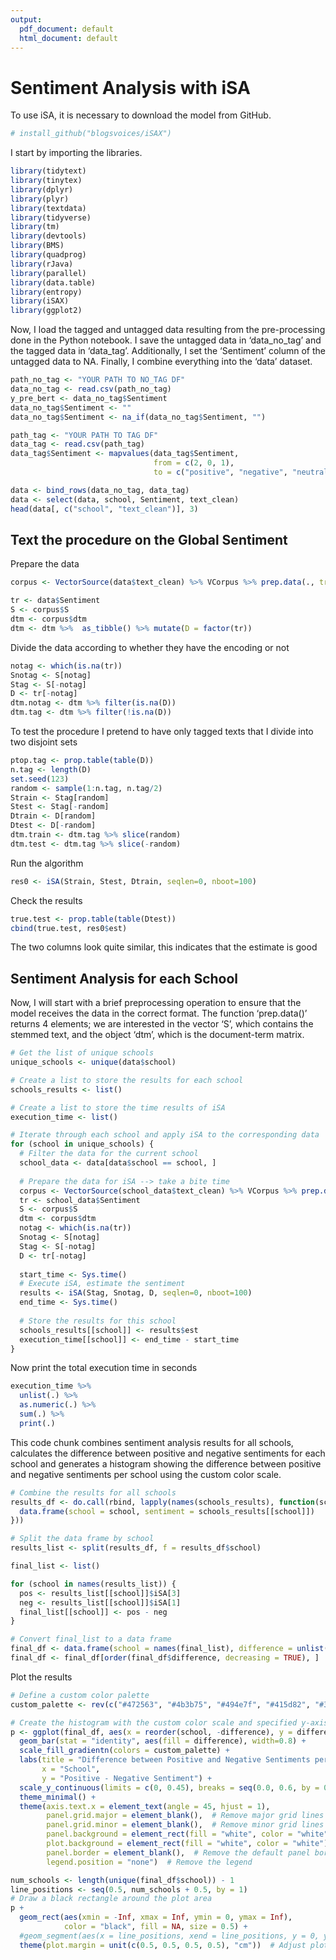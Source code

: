 ---
output:
  pdf_document: default
  html_document: default
---
# Sentiment Analysis with iSA

To use iSA, it is necessary to download the model from GitHub.

```{r}
# install_github("blogsvoices/iSAX")
```

I start by importing the libraries.

```{r message=FALSE, warning=FALSE, include=FALSE}
library(tidytext)
library(tinytex)
library(dplyr)
library(plyr)
library(textdata)
library(tidyverse)
library(tm)
library(devtools)
library(BMS)
library(quadprog)
library(rJava)
library(parallel)
library(data.table)
library(entropy)
library(iSAX)
library(ggplot2)
```

Now, I load the tagged and untagged data resulting from the pre-processing done in the Python notebook. I save the untagged data in 'data_no_tag' and the tagged data in 'data_tag'. Additionally, I set the 'Sentiment' column of the untagged data to NA. Finally, I combine everything into the 'data' dataset.

```{r}
path_no_tag <- "YOUR PATH TO NO_TAG DF"
data_no_tag <- read.csv(path_no_tag)
y_pre_bert <- data_no_tag$Sentiment
data_no_tag$Sentiment <- ""
data_no_tag$Sentiment <- na_if(data_no_tag$Sentiment, "")

path_tag <- "YOUR PATH TO TAG DF"
data_tag <- read.csv(path_tag) 
data_tag$Sentiment <- mapvalues(data_tag$Sentiment,
                                from = c(2, 0, 1),
                                to = c("positive", "negative", "neutral"))

data <- bind_rows(data_no_tag, data_tag)
data <- select(data, school, Sentiment, text_clean)
head(data[, c("school", "text_clean")], 3)
```

## Text the procedure on the Global Sentiment

Prepare the data
```{r}
corpus <- VectorSource(data$text_clean) %>% VCorpus %>% prep.data(., train = data$school)

tr <- data$Sentiment
S <- corpus$S
dtm <- corpus$dtm
dtm <- dtm %>%  as_tibble() %>% mutate(D = factor(tr))
```

Divide the data according to whether they have the encoding or not
```{r}
notag <- which(is.na(tr))
Snotag <- S[notag]
Stag <- S[-notag]
D <- tr[-notag]
dtm.notag <- dtm %>% filter(is.na(D))
dtm.tag <- dtm %>% filter(!is.na(D))
```

To test the procedure I pretend to have only tagged texts that I divide into two disjoint sets
```{r}
ptop.tag <- prop.table(table(D))
n.tag <- length(D)
set.seed(123)
random <- sample(1:n.tag, n.tag/2)
Strain <- Stag[random]
Stest <- Stag[-random]
Dtrain <- D[random]
Dtest <- D[-random]
dtm.train <- dtm.tag %>% slice(random)
dtm.test <- dtm.tag %>% slice(-random)
```

Run the algorithm
```{r include=FALSE}
res0 <- iSA(Strain, Stest, Dtrain, seqlen=0, nboot=100)
```

Check the results
```{r}
true.test <- prop.table(table(Dtest))
cbind(true.test, res0$est)
```

The two columns look quite similar, this indicates that the estimate is good

## Sentiment Analysis for each School

Now, I will start with a brief preprocessing operation to ensure that the model receives the data in the correct format. The function 'prep.data()' returns 4 elements; we are interested in the vector 'S', which contains the stemmed text, and the object 'dtm', which is the document-term matrix.

```{r message=FALSE, warning=FALSE, include=FALSE}
# Get the list of unique schools
unique_schools <- unique(data$school)

# Create a list to store the results for each school
schools_results <- list()

# Create a list to store the time results of iSA
execution_time <- list()

# Iterate through each school and apply iSA to the corresponding data
for (school in unique_schools) {
  # Filter the data for the current school
  school_data <- data[data$school == school, ]
  
  # Prepare the data for iSA --> take a bite time
  corpus <- VectorSource(school_data$text_clean) %>% VCorpus %>% prep.data(., train = school_data$school)
  tr <- school_data$Sentiment
  S <- corpus$S
  dtm <- corpus$dtm
  notag <- which(is.na(tr))
  Snotag <- S[notag]
  Stag <- S[-notag]
  D <- tr[-notag]
  
  start_time <- Sys.time()
  # Execute iSA, estimate the sentiment
  results <- iSA(Stag, Snotag, D, seqlen=0, nboot=100)
  end_time <- Sys.time()
  
  # Store the results for this school
  schools_results[[school]] <- results$est
  execution_time[[school]] <- end_time - start_time
}
```

Now print the total execution time in seconds

```{r}
execution_time %>% 
  unlist(.) %>% 
  as.numeric(.) %>% 
  sum(.) %>% 
  print(.)
```

This code chunk combines sentiment analysis results for all schools, calculates the difference between positive and negative sentiments for each school and generates a histogram showing the difference between positive and negative sentiments per school using the custom color scale.

```{r}
# Combine the results for all schools
results_df <- do.call(rbind, lapply(names(schools_results), function(school) {
  data.frame(school = school, sentiment = schools_results[[school]])
}))

# Split the data frame by school
results_list <- split(results_df, f = results_df$school)

final_list <- list()

for (school in names(results_list)) {
  pos <- results_list[[school]]$iSA[3]
  neg <- results_list[[school]]$iSA[1]
  final_list[[school]] <- pos - neg
}

# Convert final_list to a data frame
final_df <- data.frame(school = names(final_list), difference = unlist(final_list))
final_df <- final_df[order(final_df$difference, decreasing = TRUE), ]
```

Plot the results
```{r}
# Define a custom color palette
custom_palette <- rev(c("#472563", "#4b3b75", "#494e7f", "#415d82", "#3a6a82", "#347681", "#2f837f", "#2f917e", "#3da17a", "#59b273", "#7bc065", "#9ac64d", "#bbc935"))

# Create the histogram with the custom color scale and specified y-axis limits and breaks
p <- ggplot(final_df, aes(x = reorder(school, -difference), y = difference)) +
  geom_bar(stat = "identity", aes(fill = difference), width=0.8) +
  scale_fill_gradientn(colors = custom_palette) +
  labs(title = "Difference between Positive and Negative Sentiments per School",
       x = "School",
       y = "Positive - Negative Sentiment") +
  scale_y_continuous(limits = c(0, 0.45), breaks = seq(0.0, 0.6, by = 0.1)) +
  theme_minimal() +
  theme(axis.text.x = element_text(angle = 45, hjust = 1),
        panel.grid.major = element_blank(),  # Remove major grid lines
        panel.grid.minor = element_blank(),  # Remove minor grid lines
        panel.background = element_rect(fill = "white", color = "white"),  # Set background to white
        plot.background = element_rect(fill = "white", color = "white"),  # Set plot background to white
        panel.border = element_blank(),  # Remove the default panel border
        legend.position = "none")  # Remove the legend

num_schools <- length(unique(final_df$school)) - 1
line_positions <- seq(0.5, num_schools + 0.5, by = 1)
# Draw a black rectangle around the plot area
p + 
  geom_rect(aes(xmin = -Inf, xmax = Inf, ymin = 0, ymax = Inf), 
            color = "black", fill = NA, size = 0.5) +
  #geom_segment(aes(x = line_positions, xend = line_positions, y = 0, yend = -0.02), color = "black", size = 0.7) +
  theme(plot.margin = unit(c(0.5, 0.5, 0.5, 0.5), "cm"))  # Adjust plot margins if necessary
```


